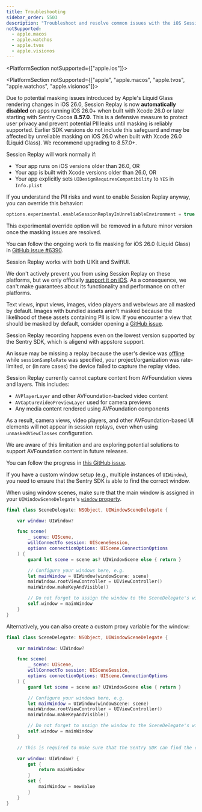 ```yaml
---
title: Troubleshooting
sidebar_order: 5503
description: "Troubleshoot and resolve common issues with the iOS Session Replay."
notSupported:
  - apple.macos
  - apple.watchos
  - apple.tvos
  - apple.visionos
---
```


<PlatformSection notSupported={["apple.ios"]}>

<Include name="apple-session-replay-support-alert" />

</PlatformSection>

<PlatformSection notSupported={["apple", "apple.macos", "apple.tvos", "apple.watchos", "apple.visionos"]}>

<Expandable title="Why is Session Replay not running on iOS 26.0?" permalink>

Due to potential masking issues introduced by Apple's Liquid Glass rendering changes in iOS 26.0, Session Replay is now <strong>automatically disabled</strong> on apps running iOS 26.0+ when built with Xcode 26.0 or later starting with Sentry Cocoa <strong>8.57.0</strong>. This is a defensive measure to protect user privacy and prevent potential PII leaks until masking is reliably supported. Earlier SDK versions do not include this safeguard and may be affected by unreliable masking on iOS 26.0 when built with Xcode 26.0 (Liquid Glass). We recommend upgrading to 8.57.0+.

Session Replay will work normally if:

- Your app runs on iOS versions older than 26.0, OR
- Your app is built with Xcode versions older than 26.0, OR
- Your app explicitly sets <code>UIDesignRequiresCompatibility</code> to <code>YES</code> in <code>Info.plist</code>

If you understand the PII risks and want to enable Session Replay anyway, you can override this behavior:

```swift
options.experimental.enableSessionReplayInUnreliableEnvironment = true
```

This experimental override option will be removed in a future minor version once the masking issues are resolved.

You can follow the ongoing work to fix masking for iOS 26.0 (Liquid Glass) in <a href="https://github.com/getsentry/sentry-cocoa/issues/6390">GitHub issue #6390</a>.

</Expandable>

<Expandable title="Does Session Replay work with UIKit, SwiftUI or AppKit?" permalink>

Session Replay works with both UIKit and SwiftUI.

</Expandable>

<Expandable title="Does Session Replay work on macOS, watchOS, tvOS and visionOS?" permalink>

We don't actively prevent you from using Session Replay on these platforms, but we only officially [support it on iOS](/platforms/apple/guides/ios/session-replay/). As a consequence, we can't make guarantees about its functionality and performance on other platforms.

</Expandable>

<Expandable title="Why are parts of my replay not masked?" permalink>

Text views, input views, images, video players and webviews are all masked by default. Images with bundled assets aren't masked because the likelihood of these assets containing PII is low. If you encounter a view that should be masked by default, consider opening a [GitHub issue](https://github.com/getsentry/sentry-cocoa/issues).

</Expandable>

<Expandable title="What's the lowest version of iOS supported?" permalink>

Session Replay recording happens even on the lowest version supported by the Sentry SDK, which is aligend with appstore support.

</Expandable>

<Expandable title="Why is my issue missing a replay?" permalink>

An issue may be missing a replay because the user's device was [offline](/product/explore/session-replay/mobile#frequently-asked-questions) while `sessionSampleRate` was specified, your project/organization was rate-limited, or (in rare cases) the device failed to capture the replay video.

</Expandable>

<Expandable title="AVFoundation views and layers are not rendered" permalink>

Session Replay currently cannot capture content from AVFoundation views and layers. This includes:

- `AVPlayerLayer` and other AVFoundation-backed video content
- `AVCaptureVideoPreviewLayer` used for camera previews
- Any media content rendered using AVFoundation components

As a result, camera views, video players, and other AVFoundation-based UI elements will not appear in session replays, even when using `unmaskedViewClasses` configuration.

We are aware of this limitation and are exploring potential solutions to support AVFoundation content in future releases.

You can follow the progress in [this GitHub issue](https://github.com/getsentry/sentry-cocoa/issues/5835).

</Expandable>

<Expandable title="Session Replay is not recording with custom window setup" permalink>

If you have a custom window setup (e.g., multiple instances of `UIWindow`), you need to ensure that the Sentry SDK is able to find the correct window.

When using window scenes, make sure that the main window is assigned in your `UIWindowSceneDelegate`'s [`window` property](https://developer.apple.com/documentation/uikit/uiwindowscenedelegate/window).

```swift
final class SceneDelegate: NSObject, UIWindowSceneDelegate {

    var window: UIWindow?

    func scene(
        _ scene: UIScene,
        willConnectTo session: UISceneSession,
        options connectionOptions: UIScene.ConnectionOptions
    ) {
        guard let scene = scene as? UIWindowScene else { return }

        // Configure your windows here, e.g.
        let mainWindow = UIWindow(windowScene: scene)
        mainWindow.rootViewController = UIViewController()
        mainWindow.makeKeyAndVisible()

        // Do not forget to assign the window to the SceneDelegate's window property:
        self.window = mainWindow
    }
}
```

Alternatively, you can also create a custom proxy variable for the window:

```swift
final class SceneDelegate: NSObject, UIWindowSceneDelegate {

    var mainWindow: UIWindow?

    func scene(
        _ scene: UIScene,
        willConnectTo session: UISceneSession,
        options connectionOptions: UIScene.ConnectionOptions
    ) {
        guard let scene = scene as? UIWindowScene else { return }

        // Configure your windows here, e.g.
        let mainWindow = UIWindow(windowScene: scene)
        mainWindow.rootViewController = UIViewController()
        mainWindow.makeKeyAndVisible()

        // Do not forget to assign the window to the SceneDelegate's window property:
        self.window = mainWindow
    }

    // This is required to make sure that the Sentry SDK can find the correct window:

    var window: UIWindow? {
        get {
            return mainWindow
        }
        set {
            mainWindow = newValue
        }
    }
}
```

</Expandable>

</PlatformSection>
